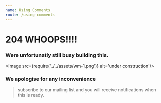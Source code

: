 ```yaml
---
name: Using Comments
route: /using-comments
---
```



# 204 **WHOOPS!!!!**

###  Were unfortunatly still busy building this.

<Image src={require('../../assets/wm-1.png')} alt='under construction'/>

### We apologise for any inconvenience

> subscribe to our mailing list and you will receive notifications when this is ready.